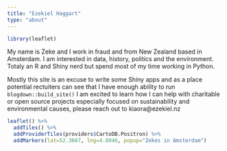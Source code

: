 ```yaml
---
title: "Ezekiel Haggart"
type: "about"
---
```



```r
library(leaflet)

```



My name is Zeke and I work in fraud and from New Zealand based in Amsterdam. I am interested in data, history, politics and the environment. Totaly an R and Shiny nerd but spend most of my time working in Python. 

Mostly this site is an excuse to write some Shiny apps and as a place potential rectuiters can see that I have enough ability to run ```blogdown::build_site()``` I am excited to learn how I can help with charitable or open source projects especially focused on sustainability and environmental causes, please reach out to kiaora@ezekiel.nz



```r

leaflet() %>%
  addTiles() %>%
  addProviderTiles(providers$CartoDB.Positron) %>%
  addMarkers(lat=52.3667, lng=4.8946, popup="Zekes in Amsterdam") 


```
